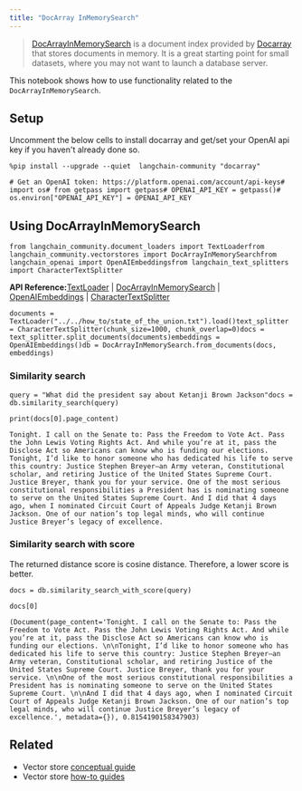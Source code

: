 ```yaml
---
title: "DocArray InMemorySearch"
---
```


> [DocArrayInMemorySearch](https://docs.docarray.org/user_guide/storing/index_in_memory/) is a document index provided by [Docarray](https://github.com/docarray/docarray) that stores documents in memory. It is a great starting point for small datasets, where you may not want to launch a database server.

This notebook shows how to use functionality related to the `DocArrayInMemorySearch`.

## Setup

Uncomment the below cells to install docarray and get/set your OpenAI api key if you haven't already done so.

```
%pip install --upgrade --quiet  langchain-community "docarray"
```

```
# Get an OpenAI token: https://platform.openai.com/account/api-keys# import os# from getpass import getpass# OPENAI_API_KEY = getpass()# os.environ["OPENAI_API_KEY"] = OPENAI_API_KEY
```

## Using DocArrayInMemorySearch

```
from langchain_community.document_loaders import TextLoaderfrom langchain_community.vectorstores import DocArrayInMemorySearchfrom langchain_openai import OpenAIEmbeddingsfrom langchain_text_splitters import CharacterTextSplitter
```

**API Reference:**[TextLoader](https://python.langchain.com/api_reference/community/document_loaders/langchain_community.document_loaders.text.TextLoader.html) | [DocArrayInMemorySearch](https://python.langchain.com/api_reference/community/vectorstores/langchain_community.vectorstores.docarray.in_memory.DocArrayInMemorySearch.html) | [OpenAIEmbeddings](https://python.langchain.com/api_reference/openai/embeddings/langchain_openai.embeddings.base.OpenAIEmbeddings.html) | [CharacterTextSplitter](https://python.langchain.com/api_reference/text_splitters/character/langchain_text_splitters.character.CharacterTextSplitter.html)

```
documents = TextLoader("../../how_to/state_of_the_union.txt").load()text_splitter = CharacterTextSplitter(chunk_size=1000, chunk_overlap=0)docs = text_splitter.split_documents(documents)embeddings = OpenAIEmbeddings()db = DocArrayInMemorySearch.from_documents(docs, embeddings)
```

### Similarity search

```
query = "What did the president say about Ketanji Brown Jackson"docs = db.similarity_search(query)
```

```
print(docs[0].page_content)
```

```
Tonight. I call on the Senate to: Pass the Freedom to Vote Act. Pass the John Lewis Voting Rights Act. And while you’re at it, pass the Disclose Act so Americans can know who is funding our elections. Tonight, I’d like to honor someone who has dedicated his life to serve this country: Justice Stephen Breyer—an Army veteran, Constitutional scholar, and retiring Justice of the United States Supreme Court. Justice Breyer, thank you for your service. One of the most serious constitutional responsibilities a President has is nominating someone to serve on the United States Supreme Court. And I did that 4 days ago, when I nominated Circuit Court of Appeals Judge Ketanji Brown Jackson. One of our nation’s top legal minds, who will continue Justice Breyer’s legacy of excellence.
```

### Similarity search with score

The returned distance score is cosine distance. Therefore, a lower score is better.

```
docs = db.similarity_search_with_score(query)
```

```
docs[0]
```

```
(Document(page_content='Tonight. I call on the Senate to: Pass the Freedom to Vote Act. Pass the John Lewis Voting Rights Act. And while you’re at it, pass the Disclose Act so Americans can know who is funding our elections. \n\nTonight, I’d like to honor someone who has dedicated his life to serve this country: Justice Stephen Breyer—an Army veteran, Constitutional scholar, and retiring Justice of the United States Supreme Court. Justice Breyer, thank you for your service. \n\nOne of the most serious constitutional responsibilities a President has is nominating someone to serve on the United States Supreme Court. \n\nAnd I did that 4 days ago, when I nominated Circuit Court of Appeals Judge Ketanji Brown Jackson. One of our nation’s top legal minds, who will continue Justice Breyer’s legacy of excellence.', metadata={}), 0.8154190158347903)
```

## Related

* Vector store [conceptual guide](/oss/concepts/vectorstores)
* Vector store [how-to guides](/oss/how_to/#vector-stores)
